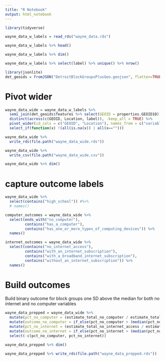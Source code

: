 ```yaml
---
title: "R Notebook"
output: html_notebook
---
```


```r
library(tidyverse)

wayne_data_w_labels = read_rds("wayne_data.rds")

wayne_data_w_labels %>% head()

wayne_data_w_labels %>% dim()

wayne_data_w_labels %>% select(label) %>% unique() %>% nrow()
```
```r
library(jsonlite)
det_geoids = fromJSON("DetroitBlockGroupsPlusGeo.geojson", flatten=TRUE)
```


# Pivot wider

```r
wayne_data_wide = wayne_data_w_labels %>% 
  semi_join(det_geoids$features %>% select(GEOID = properties.GEOID10)) %>% 
  distinct(across(c(GEOID, Location, label)), .keep_all = TRUE) %>% 
  pivot_wider(id_cols = c("GEOID", "Location"), names_from = c("variable", "label"), values_from = "estimate") %>% 
  select_if(function(x) !(all(is.na(x)) | all(x=="")))

wayne_data_wide %>% 
  write_rds(file.path("wayne_data_wide.rds"))

wayne_data_wide %>% 
  write_csv(file.path("wayne_data_wide.csv"))

wayne_data_wide %>% dim()
```

# capture outcome labels

```r
wayne_data_wide %>% 
  select(contains("high_school")) #%>% 
  # names()
```


```r
computer_outcomes = wayne_data_wide %>% 
  select(ends_with("no_computer"), 
         contains("has_a_computer"), 
         contains("has_one_or_more_types_of_computing_devices")) %>% 
  names()

internet_outcomes = wayne_data_wide %>% 
  select(contains("no_internet_access"), 
         contains("with_an_internet_subscription"),
         contains("with_a_broadband_internet_subscription"),
         contains("without_an_internet_subscription")) %>% 
  names()
```

# Build outcomes

Build binary outcome for block groups one SD above the median for both no internet and no computer variables

```r
wayne_data_prepped = wayne_data_wide %>% 
  mutate(pct_no_computer = (estimate_total_no_computer / estimate_total) %>% round(2)) %>% 
  mutate(outcome_no_computer = if_else(pct_no_computer > (median(pct_no_computer, na.rm = TRUE) + sd(pct_no_computer, na.rm = TRUE)), 1, 0, 0) %>% as.factor()) %>% 
  mutate(pct_no_internet = (estimate_total_no_internet_access / estimate_total) %>% round(2)) %>% 
  mutate(outcome_no_internet = if_else(pct_no_internet > (median(pct_no_internet, na.rm = TRUE) + sd(pct_no_internet, na.rm = TRUE)), 1, 0, 0) %>% as.factor()) %>% 
  select(-c(pct_no_computer, pct_no_internet))

wayne_data_prepped %>% dim()

wayne_data_prepped %>% write_rds(file.path("wayne_data_prepped.rds"))
```


